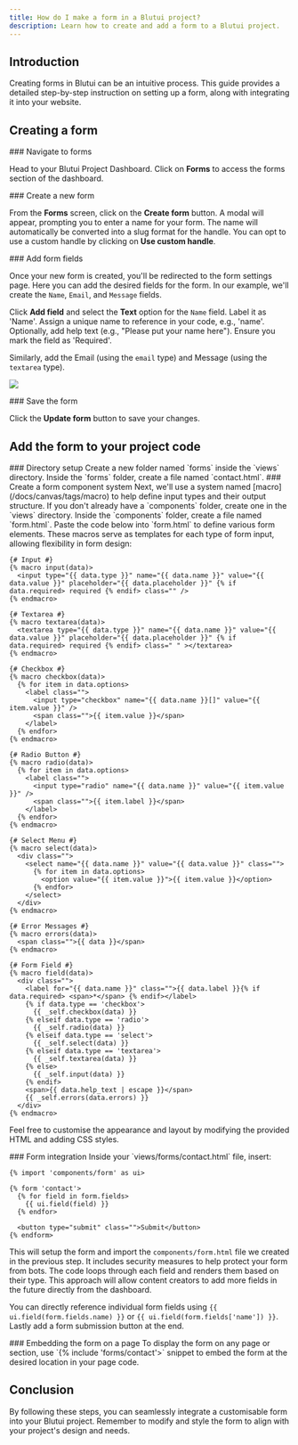 ```yaml
---
title: How do I make a form in a Blutui project?
description: Learn how to create and add a form to a Blutui project.
---
```


## Introduction

Creating forms in Blutui can be an intuitive process. This guide provides a detailed step-by-step instruction on setting up a form, along with integrating it into your website.

## Creating a form

<Steps>
<Step>
### Navigate to forms

Head to your Blutui Project Dashboard. Click on **Forms** to access the forms section of the dashboard.
</Step>

<Step>
### Create a new form

From the **Forms** screen, click on the **Create form** button. A modal will appear, prompting you to enter a name for your form. The name will automatically be converted into a slug format for the handle. You can opt to use a custom handle by clicking on **Use custom handle**.
</Step>

<Step>
### Add form fields

Once your new form is created, you'll be redirected to the form settings page. Here you can add the desired fields for the form. In our example, we'll create the `Name`, `Email`, and `Message` fields.

Click **Add field** and select the **Text** option for the `Name` field. Label it as 'Name'. Assign a unique name to reference in your code, e.g., 'name'. Optionally, add help text (e.g., "Please put your name here"). Ensure you mark the field as 'Required'.

Similarly, add the Email (using the `email` type) and Message (using the `textarea` type).

![](https://cdn.blutui.com/uploads/assets/Dev/guides/create-form-1.png)
</Step>

<Step>
### Save the form

Click the **Update form** button to save your changes.
</Step>
</Steps>

## Add the form to your project code

<Steps>
<Step>
### Directory setup
Create a new folder named `forms` inside the `views` directory. Inside the `forms` folder, create a file named `contact.html`.
</Step>

<Step>
### Create a form component system
Next, we'll use a system named [macro](/docs/canvas/tags/macro) to help define input types and their output structure. If you don't already have a `components` folder, create one in the `views` directory. Inside the `components` folder, create a file named `form.html`. Paste the code below into `form.html` to define various form elements. These macros serve as templates for each type of form input, allowing flexibility in form design:

```canvas
{# Input #}
{% macro input(data)>
  <input type="{{ data.type }}" name="{{ data.name }}" value="{{ data.value }}" placeholder="{{ data.placeholder }}" {% if data.required> required {% endif> class="" />
{% endmacro>

{# Textarea #}
{% macro textarea(data)>
  <textarea type="{{ data.type }}" name="{{ data.name }}" value="{{ data.value }}" placeholder="{{ data.placeholder }}" {% if data.required> required {% endif> class=" " ></textarea>
{% endmacro>

{# Checkbox #}
{% macro checkbox(data)>
  {% for item in data.options>
    <label class="">
      <input type="checkbox" name="{{ data.name }}[]" value="{{ item.value }}" />
      <span class="">{{ item.value }}</span>
    </label>
  {% endfor>
{% endmacro>

{# Radio Button #}
{% macro radio(data)>
  {% for item in data.options>
    <label class="">
      <input type="radio" name="{{ data.name }}" value="{{ item.value }}" />
      <span class="">{{ item.label }}</span>
    </label>
  {% endfor>
{% endmacro>

{# Select Menu #}
{% macro select(data)>
  <div class="">
    <select name="{{ data.name }}" value="{{ data.value }}" class="">
      {% for item in data.options>
        <option value="{{ item.value }}">{{ item.value }}</option>
      {% endfor>
    </select>
  </div>
{% endmacro>

{# Error Messages #}
{% macro errors(data)>
  <span class="">{{ data }}</span>
{% endmacro>

{# Form Field #}
{% macro field(data)>
  <div class="">
    <label for="{{ data.name }}" class="">{{ data.label }}{% if data.required> <span>*</span> {% endif></label>
    {% if data.type == 'checkbox'>
      {{ _self.checkbox(data) }}
    {% elseif data.type == 'radio'>
      {{ _self.radio(data) }}
    {% elseif data.type == 'select'>
      {{ _self.select(data) }}
    {% elseif data.type == 'textarea'>
      {{ _self.textarea(data) }}
    {% else>
      {{ _self.input(data) }}
    {% endif>
    <span>{{ data.help_text | escape }}</span>
    {{ _self.errors(data.errors) }}
  </div>
{% endmacro>
```

Feel free to customise the appearance and layout by modifying the provided HTML and adding CSS styles.
</Step>

<Step>
### Form integration
Inside your `views/forms/contact.html` file, insert:

```canvas
{% import 'components/form' as ui>

{% form 'contact'>  
  {% for field in form.fields>
    {{ ui.field(field) }}
  {% endfor>
    
  <button type="submit" class="">Submit</button>
{% endform>
```

This will setup the form and import the `components/form.html` file we created in the previous step. It includes security measures to help protect your form from bots. The code loops through each field and renders them based on their type. This approach will allow content creators to add more fields in the future directly from the dashboard.

You can directly reference individual form fields using `{{ ui.field(form.fields.name) }}` or `{{ ui.field(form.fields['name']) }}`. Lastly add a form submission button at the end.
</Step>

<Step>
### Embedding the form on a page
To display the form on any page or section, use `{% include 'forms/contact'>` snippet to embed the form at the desired location in your page code.
</Step>
</Steps>

## Conclusion

By following these steps, you can seamlessly integrate a customisable form into your Blutui project. Remember to modify and style the form to align with your project's design and needs.
